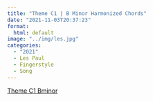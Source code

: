```yaml
---
title: "Theme C1 | B Minor Harmonized Chords"
date: "2021-11-03T20:37:23"
format: 
  html: default
image: "../img/les.jpg"
categories:
  - "2021"
  - Les Paul
  - Fingerstyle
  - Song
---
```


[Theme C1 Bminor](https://wordpress.com/post/lespaul18.wordpress.com/219)
